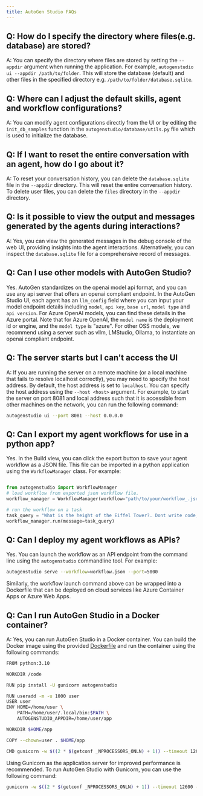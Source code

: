 ```yaml
---
title: AutoGen Studio FAQs
---
```

## Q: How do I specify the directory where files(e.g. database) are stored?

A: You can specify the directory where files are stored by setting the `--appdir` argument when running the application. For example, `autogenstudio ui --appdir /path/to/folder`. This will store the database (default) and other files in the specified directory e.g. `/path/to/folder/database.sqlite`.

## Q: Where can I adjust the default skills, agent and workflow configurations?

A: You can modify agent configurations directly from the UI or by editing the `init_db_samples` function in the `autogenstudio/database/utils.py` file which is used to initialize the database.

## Q: If I want to reset the entire conversation with an agent, how do I go about it?

A: To reset your conversation history, you can delete the `database.sqlite` file in the `--appdir` directory. This will reset the entire conversation history. To delete user files, you can delete the `files` directory in the `--appdir` directory.

## Q: Is it possible to view the output and messages generated by the agents during interactions?

A: Yes, you can view the generated messages in the debug console of the web UI, providing insights into the agent interactions. Alternatively, you can inspect the `database.sqlite` file for a comprehensive record of messages.

## Q: Can I use other models with AutoGen Studio?

Yes. AutoGen standardizes on the openai model api format, and you can use any api server that offers an openai compliant endpoint. In the AutoGen Studio UI, each agent has an `llm_config` field where you can input your model endpoint details including `model`, `api key`, `base url`, `model type` and `api version`. For Azure OpenAI models, you can find these details in the Azure portal. Note that for Azure OpenAI, the `model name` is the deployment id or engine, and the `model type` is "azure".
For other OSS models, we recommend using a server such as vllm, LMStudio, Ollama, to instantiate an openai compliant endpoint.

## Q: The server starts but I can't access the UI

A: If you are running the server on a remote machine (or a local machine that fails to resolve localhost correctly), you may need to specify the host address. By default, the host address is set to `localhost`. You can specify the host address using the `--host <host>` argument. For example, to start the server on port 8081 and local address such that it is accessible from other machines on the network, you can run the following command:

```bash
autogenstudio ui --port 8081 --host 0.0.0.0
```

## Q: Can I export my agent workflows for use in a python app?

Yes. In the Build view, you can click the export button to save your agent workflow as a JSON file. This file can be imported in a python application using the `WorkflowManager` class. For example:

```python

from autogenstudio import WorkflowManager
# load workflow from exported json workflow file.
workflow_manager = WorkflowManager(workflow="path/to/your/workflow_.json")

# run the workflow on a task
task_query = "What is the height of the Eiffel Tower?. Dont write code, just respond to the question."
workflow_manager.run(message=task_query)

```

## Q: Can I deploy my agent workflows as APIs?

Yes. You can launch the workflow as an API endpoint from the command line using the `autogenstudio` commandline tool. For example:

```bash
autogenstudio serve --workflow=workflow.json --port=5000
```

Similarly, the workflow launch command above can be wrapped into a Dockerfile that can be deployed on cloud services like Azure Container Apps or Azure Web Apps.

## Q: Can I run AutoGen Studio in a Docker container?

A: Yes, you can run AutoGen Studio in a Docker container. You can build the Docker image using the provided [Dockerfile](https://github.com/ag2ai/build-with-ag2/blob/main/samples/apps/autogen-studio/Dockerfile) and run the container using the following commands:

```bash
FROM python:3.10

WORKDIR /code

RUN pip install -U gunicorn autogenstudio

RUN useradd -m -u 1000 user
USER user
ENV HOME=/home/user \
    PATH=/home/user/.local/bin:$PATH \
    AUTOGENSTUDIO_APPDIR=/home/user/app

WORKDIR $HOME/app

COPY --chown=user . $HOME/app

CMD gunicorn -w $((2 * $(getconf _NPROCESSORS_ONLN) + 1)) --timeout 12600 -k uvicorn.workers.UvicornWorker autogenstudio.web.app:app --bind "0.0.0.0:8081"
```

Using Gunicorn as the application server for improved performance is recommended. To run AutoGen Studio with Gunicorn, you can use the following command:

```bash
gunicorn -w $((2 * $(getconf _NPROCESSORS_ONLN) + 1)) --timeout 12600 -k uvicorn.workers.UvicornWorker autogenstudio.web.app:app --bind
```
